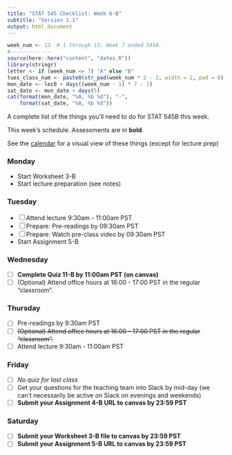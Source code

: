 ```yaml
---
title: "STAT 545 Checklist: Week 6-B"
subtitle: "Version 1.1"
output: html_document
---
```


```r
week_num <- 13  # 1 through 13; Week 7 ended 545A.
#-------------
source(here::here("content", "dates.R"))
library(stringr)
letter <- if (week_num <= 7) "A" else "B"
tues_class_num <- paste0(str_pad(week_num * 2 - 2, width = 2, pad = 0), letter)
mon_date <- lec0 + days((week_num - 1) * 7 - 1)
sat_date <- mon_date + days(5)
cat(format(mon_date, "%A, %b %d"), "-", 
    format(sat_date, "%A, %b %d"))
```

A complete list of the things you'll need to do for STAT 545B this week.

This week's schedule. Assessments are in __bold__. 

See the [calendar](https://stat545.stat.ubc.ca/calendar) for a visual view of these things (except for lecture prep)

### Monday

- Start Worksheet 3-B
- Start lecture preparation (see notes)

### Tuesday

- [ ] Attend lecture 9:30am - 11:00am PST
- [ ] Prepare: Pre-readings by 09:30am PST
- [ ] Prepare: Watch pre-class video by 09:30am PST
- Start Assignment 5-B

### Wednesday

- [ ] __Complete Quiz 11-B by 11:00am PST (on canvas)__
- [ ] (Optional) Attend office hours at 16:00 - 17:00 PST in the regular "classroom".

### Thursday

- [ ] Pre-readings by 9:30am PST
- [ ] ~~(Optional) Attend office hours at 16:00 - 17:00 PST in the regular "classroom".~~
- [ ] Attend lecture 9:30am - 11:00am PST

### Friday

- [ ] _No quiz for last class_
- [ ] Get your questions for the teaching team into Slack by mid-day (we can't necessarily be active on Slack on evenings and weekends)
- [ ] __Submit your Assignment 4-B URL to canvas by 23:59 PST__

### Saturday

- [ ] __Submit your Worksheet 3-B file to canvas by 23:59 PST__
- [ ] __Submit your Assignment 5-B URL to canvas by 23:59 PST__